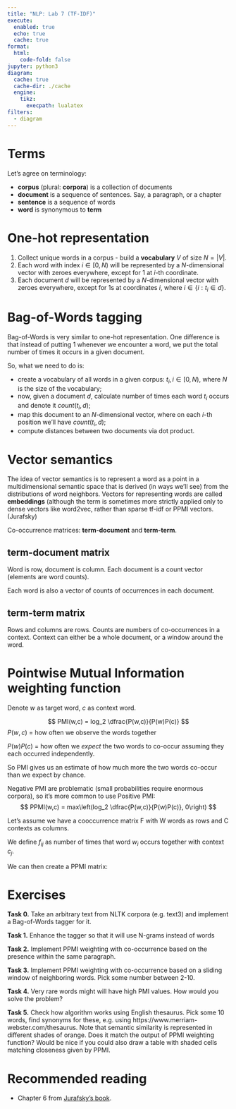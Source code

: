 ```yaml
---
title: "NLP: Lab 7 (TF-IDF)"
execute:
  enabled: true
  echo: true
  cache: true
format:
  html:
    code-fold: false
jupyter: python3
diagram:
  cache: true
  cache-dir: ./cache
  engine:
    tikz:
      execpath: lualatex
filters:
  - diagram
---
```

# Terms
Let's agree on terminology:

- **corpus** (plural: **corpora**) is a collection of documents
- **document** is a sequence of sentences. Say, a paragraph, or a chapter
- **sentence** is a sequence of words
- **word** is synonymous to **term**

# One-hot representation

1. Collect unique words in a corpus - build a **vocabulary** $V$ of size $N=|V|$.
2. Each word with index $i \in [0,N)$ will be represented by a $N$-dimensional vector with zeroes everywhere, except for $1$ at $i$-th coordinate.
3. Each document $d$ will be represented by a $N$-dimensional vector with zeroes everywhere, except for $1$s at coordinates $i$, where $i \in \left\{i: t_i \in d \right\}$.

# Bag-of-Words tagging
Bag-of-Words is very similar to one-hot representation. One difference is that instead of putting $1$ whenever we encounter a word, we put the total number of times it occurs in a given document.

 So, what we need to do is:

- create a vocabulary of all words in a given corpus: $t_i,\, i \in [0,N)$, where $N$ is the size of the vocabulary;
- now, given a document $d$, calculate number of times each word $t_i$ occurs and denote it $count(t_i, d)$;
- map this document to an $N$-dimensional vector, where on each $i$-th position we'll have $count(t_i, d)$;
- compute distances between two documents via dot product.

# Vector semantics
The idea of vector semantics is to represent a word as a point in a multidimensional semantic space that is derived (in ways we’ll see) from the distributions of word neighbors.
 Vectors for representing words are called **embeddings** (although the term is sometimes more strictly applied only to dense vectors like word2vec, rather than sparse tf-idf or PPMI vectors. (Jurafsky)

Co-occurrence matrices: **term-document** and **term-term**.

## term-document matrix
Word is row, document is column. Each document is a count vector (elements are word counts).

Each word is also a vector of counts of occurrences in each document.

## term-term matrix
Rows and columns are rows. Counts are numbers of co-occurrences in a context. Context can either be a whole document, or a window around the word.

# Pointwise Mutual Information weighting function

Denote $w$ as target word, $c$ as context word.

$$
PMI(w,c) = log_2 \dfrac{P(w,c)}{P(w)P(c)}
$$
$P(w,c)$ = how often we observe the words together

$P(w)P(c)$ = how often we *expect* the two words to co-occur assuming they each occurred independently.

So PMI gives us an estimate of how much more the two words co-occur than we expect by chance.

Negative PMI are problematic (small probabilities require enormous corpora), so it's more common to use Positive PMI:
$$
PPMI(w,c) = max\left(log_2 \dfrac{P(w,c)}{P(w)P(c)}, 0\right)
$$

Let's assume we have a cooccurrence matrix F with W words as rows and C contexts as columns.

We define $f_{ij}$ as number of times that word $w_i$ occurs together with context $c_j$.

We can then create a PPMI matrix:
\begin{align*}
&p_{ij} = \dfrac{f_{ij}}{\sum\limits_{i=1}^W \sum\limits_{j=1}^C f_{ij}},
p_{i*} = \dfrac{\sum\limits_{j=1}^C f_{ij}}{\sum\limits_{i=1}^W \sum\limits_{j=1}^C f_{ij}},
p_{*j} = \dfrac{\sum\limits_{i=1}^W f_{ij}}{\sum\limits_{i=1}^W \sum\limits_{j=1}^C f_{ij}},\\
&PPMI_{ij} = max\left(log_2 \dfrac{p_{ij}}{p_{i*}p_{*j}}, 0\right)
\end{align*}

 <!-- \textbf{Problem:} very rare words have high PMI values. -->
 <!-- Solutions: -->
 <!-- \begin{itemize} -->
 <!--   \item Use $P_{\alpha}(c) = \dfrac{count(c)^{\alpha}}{\sum\limits_c count(c)^{\alpha}}$ instead of $P(c)$, with $\alpha=0.75$ for example (raising to 0.75 increases the probability assigned to rare contexts) -->
 <!--   \item Laplace smoothing: before computing PMI, add small constant $k$ to each of the counts. -->
 <!-- \end{itemize} -->

# Exercises

**Task 0.**  Take an arbitrary text from NLTK corpora (e.g. text3) and implement a Bag-of-Words tagger for it.

**Task 1.** Enhance the tagger so that it will use N-grams instead of words

**Task 2.** Implement PPMI weighting with co-occurrence based on the presence within the same paragraph.

**Task 3.** Implement PPMI weighting with co-occurrence based on a sliding window of neighboring words. Pick some number between 2-10.

**Task 4.** Very rare words might will have high PMI values. How would you solve the problem?

**Task 5.** Check how algorithm works using English thesaurus. Pick some 10 words, find synonyms for these, e.g. using https://www.merriam-webster.com/thesaurus. Note that semantic similarity is represented in different shades of orange. Does it match the output of PPMI weighting function? Would be nice if you could also draw a table with shaded cells matching closeness given by PPMI.

# Recommended reading 

- Chapter 6 from [Jurafsky's book](https://web.stanford.edu/~jurafsky/slp3/).
